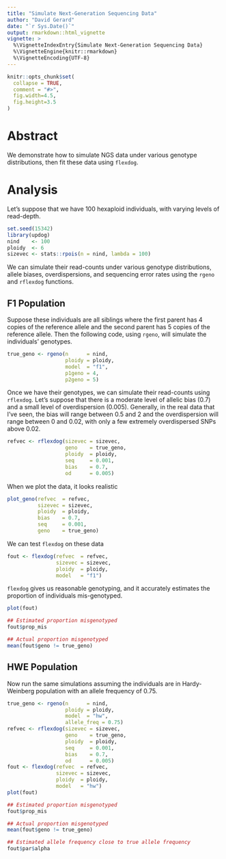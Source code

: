 ```yaml
---
title: "Simulate Next-Generation Sequencing Data"
author: "David Gerard"
date: "`r Sys.Date()`"
output: rmarkdown::html_vignette
vignette: >
  %\VignetteIndexEntry{Simulate Next-Generation Sequencing Data}
  %\VignetteEngine{knitr::rmarkdown}
  %\VignetteEncoding{UTF-8}
---
```


```r
knitr::opts_chunk$set(
  collapse = TRUE,
  comment = "#>",
  fig.width=4.5, 
  fig.height=3.5
)
```

# Abstract

We demonstrate how to simulate NGS data under various genotype distributions, then fit these data using `flexdog`.

# Analysis

Let's suppose that we have 100 hexaploid individuals, with varying levels of read-depth.
```r
set.seed(15342)
library(updog)
nind    <- 100
ploidy  <- 6
sizevec <- stats::rpois(n = nind, lambda = 100)
```

We can simulate their read-counts under various genotype distributions, allele biases, overdispersions, and sequencing error rates using the `rgeno` and `rflexdog` functions.

## F1 Population

Suppose these individuals are all siblings where the first parent has 4 copies of the reference allele and the second parent has 5 copies of the reference allele. Then the following code, using `rgeno`, will simulate the individuals' genotypes.
```r
true_geno <- rgeno(n      = nind, 
                   ploidy = ploidy,
                   model  = "f1", 
                   p1geno = 4,
                   p2geno = 5)
```

Once we have their genotypes, we can simulate their read-counts using `rflexdog`. Let's suppose that there is a moderate level of allelic bias (0.7) and a small level of overdispersion (0.005). Generally, in the real data that I've seen, the bias will range between 0.5 and 2 and the overdispersion will range between 0 and 0.02, with only a few extremely overdispersed SNPs above 0.02.

```r
refvec <- rflexdog(sizevec = sizevec, 
                   geno    = true_geno, 
                   ploidy  = ploidy, 
                   seq     = 0.001, 
                   bias    = 0.7, 
                   od      = 0.005)
```

When we plot the data, it looks realistic
```r
plot_geno(refvec  = refvec, 
          sizevec = sizevec, 
          ploidy  = ploidy, 
          bias    = 0.7, 
          seq     = 0.001,
          geno    = true_geno)
```

We can test `flexdog` on these data
```r
fout <- flexdog(refvec  = refvec, 
                sizevec = sizevec, 
                ploidy  = ploidy, 
                model   = "f1")
```

`flexdog` gives us reasonable genotyping, and it accurately estimates the proportion of individuals mis-genotyped.
```r
plot(fout)

## Estimated proportion misgenotyped
fout$prop_mis

## Actual proportion misgenotyped
mean(fout$geno != true_geno)
```

## HWE Population

Now run the same simulations assuming the individuals are in Hardy-Weinberg population with an allele frequency of 0.75.

```r
true_geno <- rgeno(n      = nind,
                   ploidy = ploidy,
                   model  = "hw", 
                   allele_freq = 0.75)
refvec <- rflexdog(sizevec = sizevec, 
                   geno    = true_geno, 
                   ploidy  = ploidy, 
                   seq     = 0.001, 
                   bias    = 0.7, 
                   od      = 0.005)
fout <- flexdog(refvec  = refvec, 
                sizevec = sizevec, 
                ploidy  = ploidy, 
                model   = "hw")
plot(fout)

## Estimated proportion misgenotyped
fout$prop_mis

## Actual proportion misgenotyped
mean(fout$geno != true_geno)

## Estimated allele frequency close to true allele frequency
fout$par$alpha
```






